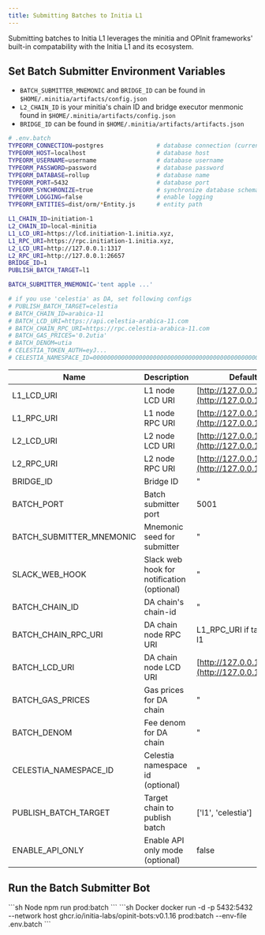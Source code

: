 ```yaml
---
title: Submitting Batches to Initia L1
---
```


Submitting batches to Initia L1 leverages the minitia and OPInit frameworks' built-in compatability with the Initia L1 and its ecosystem.

## Set Batch Submitter Environment Variables

- `BATCH_SUBMITTER_MNEMONIC` and `BRIDGE_ID` can be found in `$HOME/.minitia/artifacts/config.json`
- `L2_CHAIN_ID` is your minitia's chain ID and bridge executor menmonic found in `$HOME/.minitia/artifacts/config.json`
- `BRIDGE_ID` can be found in `$HOME/.minitia/artifacts/artifacts.json`

```sh .env.batch
# .env.batch
TYPEORM_CONNECTION=postgres               # database connection (currently only support `postgres`)
TYPEORM_HOST=localhost                    # database host
TYPEORM_USERNAME=username                 # database username
TYPEORM_PASSWORD=password                 # database password
TYPEORM_DATABASE=rollup                   # database name
TYPEORM_PORT=5432                         # database port
TYPEORM_SYNCHRONIZE=true                  # synchronize database schema
TYPEORM_LOGGING=false                     # enable logging
TYPEORM_ENTITIES=dist/orm/*Entity.js      # entity path

L1_CHAIN_ID=initiation-1
L2_CHAIN_ID=local-minitia
L1_LCD_URI=https://lcd.initiation-1.initia.xyz,
L1_RPC_URI=https://rpc.initiation-1.initia.xyz,
L2_LCD_URI=http://127.0.0.1:1317
L2_RPC_URI=http://127.0.0.1:26657
BRIDGE_ID=1
PUBLISH_BATCH_TARGET=l1

BATCH_SUBMITTER_MNEMONIC='tent apple ...'

# if you use 'celestia' as DA, set following configs
# PUBLISH_BATCH_TARGET=celestia
# BATCH_CHAIN_ID=arabica-11
# BATCH_LCD_URI=https://api.celestia-arabica-11.com
# BATCH_CHAIN_RPC_URI=https://rpc.celestia-arabica-11.com
# BATCH_GAS_PRICES='0.2utia'
# BATCH_DENOM=utia
# CELESTIA_TOKEN_AUTH=eyJ...
# CELESTIA_NAMESPACE_ID=00000000000000000000000000000000000000000000000123456789
```

| Name                        | Description                                 | Default                          |
|-----------------------------|---------------------------------------------|----------------------------------|
| L1_LCD_URI                  | L1 node LCD URI                             | [http://127.0.0.1:1317](http://127.0.0.1:1317)  |
| L1_RPC_URI                  | L1 node RPC URI                             | [http://127.0.0.1:26657](http://127.0.0.1:26657)|
| L2_LCD_URI                  | L2 node LCD URI                             | [http://127.0.0.1:1317](http://127.0.0.1:1317)  |
| L2_RPC_URI                  | L2 node RPC URI                             | [http://127.0.0.1:26657](http://127.0.0.1:26657)|
| BRIDGE_ID                   | Bridge ID                                   | "                                |
| BATCH_PORT                  | Batch submitter port                        | 5001                             |
| BATCH_SUBMITTER_MNEMONIC    | Mnemonic seed for submitter                 | "                                |
| SLACK_WEB_HOOK              | Slack web hook for notification (optional)  | "                                |
| BATCH_CHAIN_ID              | DA chain's chain-id                         | "                                |
| BATCH_CHAIN_RPC_URI         | DA chain node RPC URI                       | L1_RPC_URI if target is l1       |
| BATCH_LCD_URI               | DA chain node LCD URI                       | [http://127.0.0.1:1317](http://127.0.0.1:1317)  |
| BATCH_GAS_PRICES            | Gas prices for DA chain                     | "                                |
| BATCH_DENOM                 | Fee denom for DA chain                      | "                                |
| CELESTIA_NAMESPACE_ID       | Celestia namespace id (optional)            | "                                |
| PUBLISH_BATCH_TARGET        | Target chain to publish batch               | ['l1', 'celestia']               |
| ENABLE_API_ONLY             | Enable API only mode (optional)             | false                            |

## Run the Batch Submitter Bot

<CodeGroup>
```sh Node
npm run prod:batch
```
```sh Docker
docker run -d -p 5432:5432 --network host ghcr.io/initia-labs/opinit-bots:v0.1.16 prod:batch --env-file .env.batch
```
</CodeGroup>